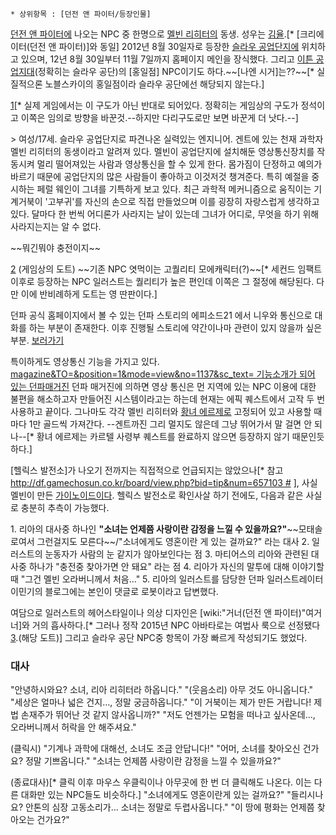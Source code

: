  * 상위항목 : [던전 앤 파이터/등장인물]

[[던전 앤 파이터]]에 나오는 NPC 중 한명으로 [[멜빈 리히터]]의 동생. 성우는 [[김율]].[* [크리에이터(던전 앤 파이터)]와 동일] 2012년 8월 30일자로 등장한 [[슬라우 공업단지]]에 위치하고 있으며, 12년 8월 30일부터 11월 7일까지 홈페이지 메인을 장식했다. 그리고 [[이튼 공업지대]](정확히는 슬라우 공단)의 [홍일점] NPC이기도 하다.~~[나엔 시거]는??~~[* 실질적으론 노블스카이의 홍일점이라 슬라우 공단에선 해당되지 않는다.] 

[attachment:/Ria_2.jpg][* 실제 게임에서는 이 구도가 아닌 반대로 되어있다. 정확히는 게임상의 구도가 정석이고 이쪽은 임의로 방향을 바꾼것.--하지만 다리구도로만 보면 바꾼게 더 낫다.--]

> 여성/17세. 슬라우 공업단지로 파견나온 실력있는 엔지니어. 겐트에 있는 천재 과학자 멜빈 리히터의 동생이라고 알려져 있다. 멜빈이 공업단지에 설치해둔 영상통신장치를 작동시켜 멀리 떨어져있는 사람과 영상통신을 할 수 있게 한다. 몸가짐이 단정하고 예의가 바르기 때문에 공업단지의 많은 사람들이 좋아하고 이것저것 챙겨준다. 특히 예절을 중시하는 페럴 웨인이 그녀를 기특하게 보고 있다. 최근 과학적 메커니즘으로 움직이는 기계거북이 '고부귀'를 자신의 손으로 직접 만들었으며 이를 굉장히 자랑스럽게 생각하고 있다. 달마다 한 번씩 어디론가 사라지는 날이 있는데 그녀가 어디로, 무엇을 하기 위해 사라지는지는 알 수 없다.

~~뭐긴뭐야 충전이지~~

[attachment:/ScreenShot2015_0308_201832252.jpg]
(게임상의 도트)
~~기존 NPC 엿먹이는 고퀄리티 모에캐릭터(?)~~[* 세컨드 임팩트 이후로 등장하는 NPC 일러스트는 퀄리티가 높은 편인데 이쪽은 그 절정에 해당된다. 다만 이에 반비례하게 도트는 영 딴판이다.]

던파 공식 홈페이지에서 볼 수 있는 던파 스토리의 에피소드21 에서 니우와 통신으로 대화를 하는 부분이 존재한다. 이후 진행될 스토리에 약간이나마 관련이 있지 않을까 싶은 부분. [http://df.nexon.com/?GO=guide&TO=story&mode=view&type=content&Depth1BbsNo=323&Depth2BbsNo=427&bbs_no=543 보러가기]

특이하게도 영상통신 기능을 가지고 있다. [[http://df.nexon.com/?GO=mediazone|magazine&TO=&position=1&mode=view&no=1137&sc_text= 기능소개가 되어 있는 던파매거진]] 
던파 매거진에 의하면 영상 통신은 먼 지역에 있는 NPC 이용에 대한 불편을 해소하고자 만들어진 시스템이라고는 하는데 현재는 에픽 퀘스트에서 고작 두 번 사용하고 끝이다. 그나마도 각각 멜빈 리히터와 [[황녀 에르제]]로 고정되어 있고 사용할 때마다 1만 골드씩 가져간다. --겐트까진 그리 멀지도 않은데 그냥 뛰어가서 말 걸면 안 되나--[* 황녀 에르제는 카르텔 사령부 퀘스트를 완료하지 않으면 등장하지 않기 때문인듯하다.]

[헬릭스 발전소]가 나오기 전까지는 직접적으로 언급되지는 않았으나[* 참고 [[http://df.gamechosun.co.kr/board/view.php?bid=tip&num=657103 #]] ], 사실 멜빈이 만든 [[가이노이드]]이다. 헬릭스 발전소로 확인사살 하기 전에도, 다음과 같은 사실로 충분히 추측이 가능했다.

1. 리아의 대사중 하나인 '''"소녀는 언제쯤 사랑이란 감정을 느낄 수 있을까요?"'''~~모태솔로여서 그런걸지도 모른다~~/"소녀에게도 영혼이란 게 있는 걸까요?" 라는 대사
2. 일러스트의 눈동자가 사람의 눈 같지가 않아보인다는 점
3. 마티어스의 리아와 관련된 대사중 하나가 "충전중 찾아가면 안 돼요" 라는 점
4. 리아가 자신의 말투에 대해 이야기할 때 "그건 멜빈 오라버니께서 처음..."
5. 리아의 일러스트를 담당한 던파 일러스트레이터 이민기의 블로그에는 본인이 댓글로 로봇이라고 답변했다.


여담으로 일러스트의 헤어스타일이나 의상 디자인은 [wiki:"거너(던전 앤 파이터)"여거너]와 거의 흡사하다.[* 그러나 정작 2015년 NPC 아바타로는 여법사 룩으로 선정됐다[attachment:/1954132171_c551789c_54DBDE943F517D0008.gif].(해당 도트)] 그리고 슬라우 공단 NPC중 항목이 가장 빠르게 작성되기도 했었다.

=== 대사 ===
"안녕하시와요? 소녀, 리아 리히터라 하옵니다."
"(웃음소리) 아무 것도 아니옵니다."
"세상은 얼마나 넓은 건지…, 정말 궁금하옵니다."
"이 거북이는 제가 만든 거랍니다! 제법 손재주가 뛰어난 것 같지 않사옵니까?"
"저도 언젠가는 모험을 떠나고 싶사온데…, 오라버니께서 허락을 안 해주셔요."

(클릭시)
"기계나 과학에 대해선, 소녀도 조금 안답니다!"
"어머, 소녀를 찾아오신 건가요? 정말 기쁘옵니다."
"소녀는 언제쯤 사랑이란 감정을 느낄 수 있을까요?"

(종료대사)[* 클릭 이후 마우스 우클릭이나 아무곳에 한 번 더 클릭해도 나온다. 이는 다른 대화만 있는 NPC들도 비슷하다.]
"소녀에게도 영혼이란게 있는 걸까요?"
"들리시나요? 안톤의 심장 고동소리가... 소녀는 정말로 두렵사옵니다."
"이 땅에 평화는 언제쯤 찾아오는 건가요?"
